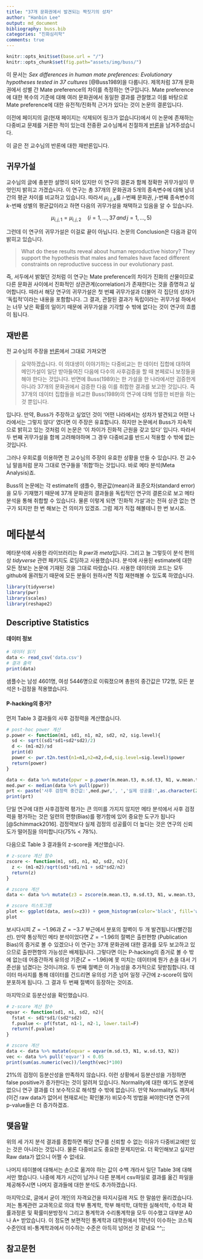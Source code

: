```yaml
---
title: "37개 문화권에서 발견되는 짝짓기의 성차"
author: "Hanbin Lee"
output: md_document
bibliography: buss.bib
categories: "진화심리학"
comments: true
---
```


```r
knitr::opts_knit$set(base.url = "/")
knitr::opts_chunk$set(fig.path="assets/img/buss/")
```

이 문서는 *Sex differences in human mate preferences: Evolutionary hypotheses tested in 37 cultures* [@Buss1989]을 다룹니다.
제목처럼 37개 문화권에서 성별 간 Mate preference의 차이를 측정하는 연구입니다.
Mate preference에 대한 복수의 기준에 대해 여러 문화권에서 동일한 결과를 관찰했고 이를 바탕으로 Mate preference에 대한 유전적/진화적 근거가 있다는 것이 논문의 결론입니다.

이전에 페이지의 글(현재 페이지는 삭제되어 링크가 없습니다)에서 이 논문에 존재하는 다중비교 문제를 거론한 적이 있는데 전중환 교수님께서 친절하게 [반론](https://darwin.tistory.com/2)을 남겨주셨습니다.

이 글은 전 교수님의 반론에 대한 재반론입니다.

## 귀무가설
교수님의 글에 충분한 설명이 되어 있지만 이 연구의 결론과 함께 정확한 귀무가설이 무엇인지 밝히고 가겠습니다.
이 연구는 총 37개의 문화권과 5개의 종속변수에 대해 남녀 간의 평균 차이를 비교하고 있습니다.
따라서 $\mu_{i,j,k}$를 $i$-번째 문화권, $j$-번째 종속변수의 $k$-번째 성별의 평균값이라고 하면 다음의 귀무가설을 채택하고 있음을 알 수 있습니다.

$$ \mu_{i,j,1} = \mu_{i,j,2} \quad (i=1,\ldots,37 \, and \, j=1,\ldots,5) $$

그런데 이 연구의 귀무가설은 이걸로 끝이 아닙니다.
논문의 Conclusion은 다음과 같이 밝히고 있습니다.

> What do these results reveal about human reproductive history? 
They support the hypothesis that males and females have faced different constraints on reproductive success in our evolutionary past.

즉, 서두에서 밝혔던 것처럼 이 연구는 Mate preference의 차이가 진화의 산물이므로 다른 문화권 사이에서 진화적인 상관관계(correlation)가 존재한다는 것을 증명하고 싶어합니다.
따라서 해당 연구의 귀무가설은 첫 번쨰 귀무가설과 더불어 각 집단의 성차가 '독립적'이라는 내용을 포함합니다.
그 결과, 관찰된 결과가 독립이라는 귀무가설 하에서는 너무 낮은 확률의 일이기 때문에 귀무가설을 기각할 수 밖에 없다는 것이 연구의 흐름이 됩니다.

## 재반론
전 교수님의 주장을 [반론](https://darwin.tistory.com/2)에서 그대로 가져오면 

> 요약하겠습니다. 이 의대생이 이야기하는 다중비교는 한 데이터 집합에 대하여 메인가설이 일단 받아들여진 다음에 다수의 사후검증을 할 때 본페로니 보정들을 해야 한다는 것입니다. 반면에 Buss(1989)는 한 가설을 한 나라에서만 검증한게 아니라 37개의 문화권에서 검증한 다음 이를 취합한 결과를 보고한 것입니다. 즉 37개의 데이터 집합들을 비교한 Buss(1989)의 연구에 대해 엉뚱한 비판을 하는 것 뿐입니다. 

입니다.
만약, Buss가 주장하고 싶었던 것이 '어떤 나라에서는 성차가 발견되고 어떤 나라에서는 그렇지 않다' 였다면 이 주장은 유효합니다.
하지만 논문에서 Buss가 지속적으로 밝히고 있는 것처럼 이 논문은 '이 차이가 진화적 근원을 갖고 있다' 입니다.
따라서 두 번쨰 귀무가설을 함께 고려해야하며 그 경우 다중비교를 반드시 적용할 수 밖에 없는 것입니다.

그러나 우회로를 이용하면 전 교수님의 주장이 유효한 상황을 만들 수 있습니다.
전 교수님 말씀처럼 문자 그대로 연구들을 '취합'하는 것입니다.
바로 메타 분석(Meta Analysis)죠.

Buss의 논문에는 각 estimate의 샘플수, 평균값(mean)과 표준오차(standard error)을 모두 기재했기 때문에 37개 문화권의 결과들을 독립적인 연구의 결론으로 보고 메타 분석을 통해 취합할 수 있습니다.
물론 이렇게 되면 '진화적 가설'과는 전혀 상관 없는 연구가 되지만 한 번 해보는 건 의미가 있겠죠.
그럼 제가 직접 해볼테니 한 번 보시죠.

# 메타분석
메타분석에 사용한 라이브러리는 R *pwr*과 *meta*입니다.
그리고 늘 그렇듯이 분석 편의상 *tidyverse* 관련 패키지도 로딩하고 사용했습니다.
분석에 사용된 estimate에 대한 모든 정보는 논문에 기재된 것을 그대로 따랐습니다.
사용한 데이터와 코드는 모두 github에 올려뒀기 때문에 모든 분들이 원하시면 직접 재현해볼 수 있도록 하였습니다.

```r
library(tidyverse)
library(pwr)
library(scales)
library(reshape2)
```

## Descriptive Statistics

#### 데이터 정보
```r
# 데이터 읽기
data <- read_csv('data.csv')
# 결과 출력
print(data)
```

샘플수는 남성 4601명, 여성 5446명으로 이뤄졌으며 총원의 중간값은 172명, 모든 분석은 t-검정을 적용했습니다.

#### P-hacking의 증거?

먼저 Table 3 결과들의 사후 검정력을 계산했습니다.
```r
# post-hoc power 계산
p.power <- function(m1, sd1, n1, m2, sd2, n2, sig.level){
  sd <- sqrt((sd1*sd1+sd2*sd2)/2)
  d <- (m1-m2)/sd
  print(d)
  power <- pwr.t2n.test(n1=n1,n2=n2,d=d,sig.level=sig.level)$power
  return(power)
}

data <- data %>% mutate(ppwr = p.power(m.mean.t3, m.sd.t3, N1, w.mean.t3, w.sd.t3, N2, 0.05))
med.pwr <- median(data %>% pull(ppwr))
prt <- paste('사후 검정력 중간값:',med.pwr,', ','실제 성공률:',as.character(29/37),sep="")
print(prt)
```

단일 연구에 대한 사후검정력 평가는 큰 의미를 가지지 않지만 메타 분석에서 사후 검정력을 평가하는 것은 일련의 편향(Bias)를 평가함에 있어 중요한 도구가 됩니다[@Schimmack2016].
검정력보다 실제 검정의 성공률이 더 높다는 것은 연구의 신뢰도가 떨어짐을 의미합니다(75% < 78%). 


다음으로 Table 3 결과들의 z-score을 계산했습니다.
```r
# z-score 계산 함수
zscore <- function(m1, sd1, n1, m2, sd2, n2){
  z <- (m1-m2)/sqrt(sd1*sd1/n1 + sd2*sd2/n2)
  return(z)
}

# zscore 계산
data <- data %>% mutate(z3 = zscore(m.mean.t3, m.sd.t3, N1, w.mean.t3, w.sd.t3, N2))

# zscore 히스토그램
plot <- ggplot(data, aes(x=z3)) + geom_histogram(color='black', fill='white', binwidth=0.2) + geom_vline(xintercept=-1.96, linetype='dashed', color='red', size=1) + geom_vline(xintercept=-3.7, linetype='dashed', color='red', size=1) +xlab('z-score of Table 3') + ylab('Frequency')
plot

```

보시다시피 $Z=-1.96$과 $Z=-3.7$ 부근에서 분포의 절벽이 두 개 발견됩니다(빨간점선).
만약 통상적인 메타 분석이었다면 $Z=-1.96$의 절벽은 출판편향 (Publication Bias)의 증거로 볼 수 있겠으나 이 연구는 37개 문화권에 대한 결과를 모두 보고하고 있으므로 출판편향의 가능성은 배제됩니다.
그렇다면 이는 P-hacking의 증거로 볼 수 밖에 없는데 어중간하게 유의성 기준($Z=-1.96$)에 못 미치는 데이터에 뭔가 손을 대서 기준선을 넘겼다는 것이니까요.
두 번째 절벽은 이 가능성을 추가적으로 뒷받침합니다. 데이터 마사지를 통해 데이터를 건드리면 유의성 기준 넘어 일정 구간에 z-score이 많이 분포하게 됩니다.
그 결과 두 번째 절벽이 등장하는 것이죠.

마지막으로 등분산성을 확인했습니다.
```r
# z-score 계산 함수
eqvar <- function(sd1, n1, sd2, n2){
  fstat <- sd1*sd1/(sd2*sd2)
  f.pvalue <- pf(fstat, n1-1, n2-1, lower.tail=F)
  return(f.pvalue)
}

# zscore 계산
data <- data %>% mutate(eqvar = eqvar(m.sd.t3, N1, w.sd.t3, N2))
vec <- data %>% pull('eqvar') < 0.05
print(sum(as.numeric(vec))/length(vec)*100)
```

21%의 검정이 등분산성을 만족하지 않습니다.
이런 상황에서 등분산성을 가정하면 false positive가 증가한다는 것이 알려져 있습니다.
Normality에 대한 얘기도 본문에 없으니 연구 결과를 더 보수적으로 해석할 수 밖에 없습니다.
만약 Normality도 깨져서 (이건 raw data가 없어서 현재로서는 확인불가) 비모수적 방법을 써야한다면 연구의 p-value들은 더 증가하겠죠.



## 맺음말
위의 세 가지 분석 결과를 종합하면 해당 연구를 신뢰할 수 없는 이유가 다중비교에만 있는 것은 아니라는 것입니다.
물론 다중비교도 중요한 문제지만요.
더 확인해보고 싶지만 Raw data가 없으니 어쩔 수 없네요.

나머지 테이블에 대해서는 손으로 옮겨야 하는 값이 수백 개라서 일단 Table 3에 대해서만 했습니다.
나중에 제가 시간이 남거나 다른 분께서 csv파일로 결과를 옮긴 파일을 제공해주시면 나머지 결과들에 대한 분석도 추가하겠습니다.

마지막으로, 글에서 굳이 개인의 자격요건을 따지시길래 저도 한 말씀만 올리겠습니다.
저는 통계관련 교과목으로 의대 학부 통계학, 학부 해석학, 대학원 실해석학, 수학과 확률과정론 및 확률미분방정식 그리고 통계학과 수리통계학을 모두 이수했고 대부분 A0나 A+ 받았습니다.
이 정도면 보편적인 통계학과 대학원에서 1학년이 이수하는 코스웍 수준인데 비-통계학과에서 이수하는 수준은 아득히 넘어선 것 같네요 ^^;; 

## 참고문헌
